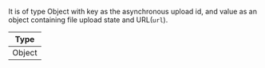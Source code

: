 It is of type Object with key as the asynchronous upload id, and value as an object containing file upload state and URL(`url`).

| Type   |
| ------ |
| Object |
